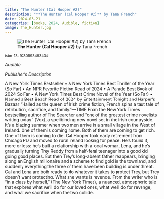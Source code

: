 ```yaml
---
title: "The Hunter (Cal Hooper #2)"
description: "**The Hunter (Cal Hooper #2)** by Tana French"
date: 2024-03-21
categories: [books, 2024, Audible, fiction]
image: The_Hunter.jpg
---
```

![**The Hunter (Cal Hooper #2)** by Tana French](The_Hunter.jpg){fig-align="left"}

<sup>isbn-13: 9780593493434</sup>

*Audible*

*Publisher's Description*

A New York Times Bestseller • A New York Times Best Thriller of the Year
(So Far) • An NPR Favorite Fiction Read of 2024 • A Parade Best Book of
2024 So Far • A New York Times Best Crime Novel of the Year (So Far) •
Named a Best Beach Read of 2024 by Entertainment Tonight and Harper’s
Bazaar “Hailed as the queen of Irish crime fiction, French spins a taut
tale of retribution, sacrifice, and family.”—TIME From the New York Times
bestselling author of The Searcher and “one of the greatest crime novelists
writing today” (Vox), a spellbinding new novel set in the Irish
countryside. It’s a blazing summer when two men arrive in a small village
in the West of Ireland. One of them is coming home. Both of them are coming
to get rich. One of them is coming to die. Cal Hooper took early retirement
from Chicago PD and moved to rural Ireland looking for peace. He’s found
it, more or less: he’s built a relationship with a local woman, Lena, and
he’s gradually turning Trey Reddy from a half-feral teenager into a good
kid going good places. But then Trey’s long-absent father reappears,
bringing along an English millionaire and a scheme to find gold in the
townland, and suddenly everything the three of them have been building is
under threat. Cal and Lena are both ready to do whatever it takes to
protect Trey, but Trey doesn’t want protecting. What she wants is revenge.
From the writer who is “in a class by herself,” (The New York Times), a
nuanced, atmospheric tale that explores what we’ll do for our loved ones,
what we’ll do for revenge, and what we sacrifice when the two collide.